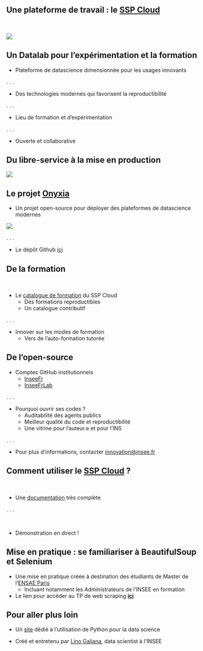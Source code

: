 ## Une plateforme de travail : le [SSP Cloud](https://datalab.sspcloud.fr/home)

<br>

![](img/macbook_onyxia.png){fig-align="center"}


## Un Datalab pour l'expérimentation et la formation

- Plateforme de datascience dimensionnée pour les usages innovants

. . .

- Des technologies modernes qui favorisent la reproductibilité

. . .

- Lieu de formation et d'expérimentation

. . .

- Ouverte et collaborative


## Du libre-service à la mise en production

![](img/onyxia_galaxy.png){fig-align="center"}


## Le projet [Onyxia](https://www.onyxia.sh/)

- Un projet open-source pour déployer des plateformes de datascience modernes

![](img/onyxia_instances.png){fig-align="center"}

. . .

- Le dépôt Github [ici](https://github.com/InseeFrLab/onyxia)


## De la formation

<br>

- Le [catalogue de formation](https://www.sspcloud.fr/formation) du SSP Cloud
  - Des formations reproductibles
  - Un catalogue contributif

. . . 

- Innover sur les modes de formation
  - Vers de l'auto-formation tutorée


## De l'open-source

- Comptes GitHub institutionnels
  - [InseeFr](https://github.com/InseeFr)
  - [InseeFrLab](https://github.com/InseeFrLab)

. . . 

- Pourquoi ouvrir ses codes ?
  - Auditabilité des agents publics
  - Meilleur qualité du code et reproductibilité
  - Une vitrine pour l'auteur.e et pour l'INS

. . .

- Pour plus d'informations, contacter [innovation@insee.fr](mailto:innovation@insee.fr)


## Comment utiliser le [SSP Cloud](https://datalab.sspcloud.fr/home) ?

<br>

- Une [documentation](https://docs.sspcloud.fr/onyxia-guide/decouverte-du-datalab) très complète

. . .

<br>

- Démonstration en direct !


## Mise en pratique : se familiariser à BeautifulSoup et Selenium

- Une mise en pratique créée à destination des étudiants de Master de l'[ENSAE Paris](https://www.ensae.fr/)
    + Incluant notamment les Administrateurs de l'INSEE en formation

- Le lien pour accéder au TP de web scraping [__ici__](https://pythonds.linogaliana.fr/webscraping/)

::: {.callout-tip}
## Pour aller plus loin

- Un [site](https://pythonds.linogaliana.fr/course/) dédié à l'utilisation de Python pour la data science

- Créé et entretenu par [Lino Galiana](https://github.com/linogaliana/), data scientist à l'INSEE
:::
